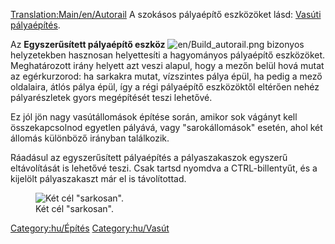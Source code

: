 [[Translation:Main/en/Autorail]]{{en/-}}
A szokásos pályaépítő eszközöket lásd: [[Main/hu/Vasúti pályaépítés|Vasúti pályaépítés]].

Az '''Egyszerűsített pályaépítő eszköz''' [[File:en/Build autorail.png]] bizonyos helyzetekben hasznosan helyettesíti a hagyományos pályaépítő eszközöket. Meghatározott irány helyett azt veszi alapul, hogy a mezőn belül hová mutat az egérkurzorod: ha sarkakra mutat, vízszintes pálya épül, ha pedig a mező oldalaira, átlós pálya épül, így a régi pályaépítő eszközöktől eltérően nehéz pályarészletek gyors megépítését teszi lehetővé.

Ez jól jön nagy vasútállomások építése során, amikor sok vágányt kell összekapcsolnod egyetlen pályává, vagy "sarokállomások" esetén, ahol két állomás különböző irányban találkozik.

Ráadásul az egyszerűsített pályaépítés a pályaszakaszok egyszerű eltávolítását is lehetővé teszi. Csak tartsd nyomdva a CTRL-billentyűt, és a kijelölt pályaszakaszt már el is távolítottad. 

[[File:en/Corner station.png|center|frame|Két cél "sarkosan".]]

[[Category:hu/Építés]]
[[Category:hu/Vasút]]